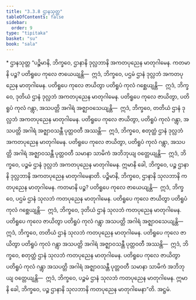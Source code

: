 ```yaml
---
title: "3.3.8 ဌာနသုတ္တ"
tableOfContents: false
sidebar:
  order: 9
type: "tipitaka"
basket: "su"
book: "sala"
---
```



<DynamicBreadcrumb />

<Paragraph type="center" book="sala">
* ဌာနသုတ္တ
</Paragraph>

<Division number="311" book="sala">

<Paragraph number="1313" book="sala">
“ပဉ္စိမာနိ, ဘိက္ခဝေ, ဌာနာနိ ဒုလ္လဘာနိ အကတပုညေန မာတုဂါမေန. ကတမာနိ ပဉ္စ? ပတိရူပေ ကုလေ ဇာယေယျန္တိ—  ဣဒံ, ဘိက္ခဝေ, ပဌမံ ဌာနံ ဒုလ္လဘံ အကတပုညေန မာတုဂါမေန. ပတိရူပေ ကုလေ ဇာယိတွာ ပတိရူပံ ကုလံ ဂစ္ဆေယျန္တိ—  ဣဒံ, ဘိက္ခဝေ, ဒုတိယံ ဌာနံ ဒုလ္လဘံ အကတပုညေန မာတုဂါမေန. ပတိရူပေ ကုလေ ဇာယိတွာ, ပတိရူပံ ကုလံ ဂန္တွာ, အသပတ္တိ အဂါရံ အဇ္ဈာဝသေယျန္တိ—  ဣဒံ, ဘိက္ခဝေ, တတိယံ ဌာနံ ဒုလ္လဘံ အကတပုညေန မာတုဂါမေန. ပတိရူပေ ကုလေ ဇာယိတွာ, ပတိရူပံ ကုလံ ဂန္တွာ, အသပတ္တိ အဂါရံ အဇ္ဈာဝသန္တီ ပုတ္တဝတီ အဿန္တိ—  ဣဒံ, ဘိက္ခဝေ, စတုတ္ထံ ဌာနံ ဒုလ္လဘံ အကတပုညေန မာတုဂါမေန. ပတိရူပေ ကုလေ ဇာယိတွာ, ပတိရူပံ ကုလံ ဂန္တွာ, အသပတ္တိ အဂါရံ အဇ္ဈာဝသန္တီ ပုတ္တဝတီ သမာနာ သာမိကံ အဘိဘုယျ ဝတ္တေယျန္တိ—  ဣဒံ, ဘိက္ခဝေ, ပဉ္စမံ ဌာနံ ဒုလ္လဘံ အကတပုညေန မာတုဂါမေန. ဣမာနိ ခေါ, ဘိက္ခဝေ, ပဉ္စ ဌာနာနိ ဒုလ္လဘာနိ အကတပုညေန မာတုဂါမေနာတိ.
</Paragraph>

<Paragraph number="1314" book="sala">
ပဉ္စိမာနိ, ဘိက္ခဝေ, ဌာနာနိ သုလဘာနိ ကတပုညေန မာတုဂါမေန. ကတမာနိ ပဉ္စ? ပတိရူပေ ကုလေ ဇာယေယျန္တိ—  ဣဒံ, ဘိက္ခဝေ, ပဌမံ ဌာနံ သုလဘံ ကတပုညေန မာတုဂါမေန. ပတိရူပေ ကုလေ ဇာယိတွာ ပတိရူပံ ကုလံ ဂစ္ဆေယျန္တိ—  ဣဒံ, ဘိက္ခဝေ, ဒုတိယံ ဌာနံ သုလဘံ ကတပုညေန မာတုဂါမေန. ပတိရူပေ ကုလေ ဇာယိတွာ ပတိရူပံ ကုလံ ဂန္တွာ အသပတ္တိ အဂါရံ အဇ္ဈာဝသေယျန္တိ—  ဣဒံ, ဘိက္ခဝေ, တတိယံ ဌာနံ သုလဘံ ကတပုညေန မာတုဂါမေန. ပတိရူပေ ကုလေ ဇာယိတွာ ပတိရူပံ ကုလံ ဂန္တွာ အသပတ္တိ အဂါရံ အဇ္ဈာဝသန္တီ ပုတ္တဝတီ အဿန္တိ—  ဣဒံ, ဘိက္ခဝေ, စတုတ္ထံ ဌာနံ သုလဘံ ကတပုညေန မာတုဂါမေန. ပတိရူပေ ကုလေ ဇာယိတွာ ပတိရူပံ ကုလံ ဂန္တွာ အသပတ္တိ အဂါရံ အဇ္ဈာဝသန္တီ ပုတ္တဝတီ သမာနာ သာမိကံ အဘိဘုယျ ဝတ္တေယျန္တိ—  ဣဒံ, ဘိက္ခဝေ, ပဉ္စမံ ဌာနံ သုလဘံ ကတပုညေန မာတုဂါမေန. ဣမာနိ ခေါ, ဘိက္ခဝေ, ပဉ္စ ဌာနာနိ သုလဘာနိ ကတပုညေန မာတုဂါမေနာ”တိ.

</Paragraph>
</Division>

<Paragraph number="1315" type="center" book="sala">
အဋ္ဌမံ.
</Paragraph>